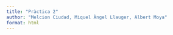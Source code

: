 ```yaml
---
title: "Pràctica 2"
author: "Melcion Ciudad, Miquel Àngel Llauger, Albert Moya"
format: html
---
```


